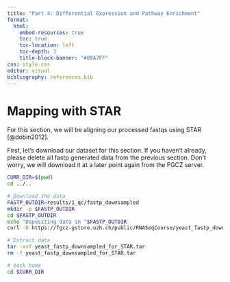 ```yaml
---
title: "Part 4: Differential Expression and Pathway Enrichment"
format:
  html:
    embed-resources: true
    toc: true
    toc-location: left
    toc-depth: 3
    title-block-banner: "#00A7FF"
css: style.css
editor: visual
bibliography: references.bib
---
```


# Mapping with STAR

For this section, we will be aligning our processed fastqs using STAR [@dobin2012].

First, let's download our dataset for this section. If you haven't already, please delete all fastp generated data from the previous section. Don't worry, we will download it at a later point again from the FGCZ server.

```bash
CURR_DIR=$(pwd)
cd ../..

# Download the data
FASTP_OUTDIR=results/1_qc/fastp_downsampled
mkdir -p $FASTP_OUTDIR
cd $FASTP_OUTDIR
echo "Depositing data in "$FASTP_OUTDIR
curl -O https://fgcz-gstore.uzh.ch/public/RNASeqCourse/yeast_fastp_downsampled_for_STAR.tar

# Extract data
tar -xvf yeast_fastp_downsampled_for_STAR.tar
rm -f yeast_fastp_downsampled_for_STAR.tar

# back home
cd $CURR_DIR
```
